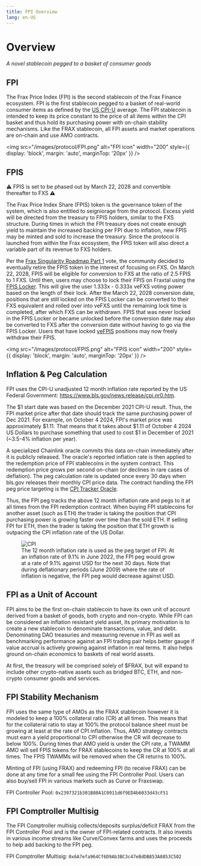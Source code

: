 ```yaml
---
title: FPI Overview
lang: en-US
---
```


# Overview
*A novel stablecoin pegged to a basket of consumer goods*

## FPI
The Frax Price Index (FPI) is the second stablecoin of the Frax Finance ecosystem. FPI is the first stablecoin pegged to a basket of real-world consumer items as defined by the [US CPI-U](https://www.bls.gov/news.release/cpi.t01.htm) average. The FPI stablecoin is intended to keep its price constant to the price of all items within the CPI basket and thus hold its purchasing power with on-chain stability mechanisms. Like the FRAX stablecoin, all FPI assets and market operations are on-chain and use AMO contracts.

<img
  src="/images/protocol/FPI.png"
  alt="FPI icon"
  width="200"
  style={{ display: 'block', margin: 'auto', marginTop: '20px' }}
/>

## FPIS
⚠️ FPIS is set to be phased out by March 22, 2028 and convertible thereafter to FXS ⚠️

The Frax Price Index Share (FPIS) token is the governance token of the system, which is also entitled to seigniorage from the protocol. Excess yield will be directed from the treasury to FPIS holders, similar to the FXS structure. During times in which the FPI treasury does not create enough yield to maintain the increased backing per FPI due to inflation, new FPIS may be minted and sold to increase the treasury. Since the protocol is launched from within the Frax ecosystem, the FPIS token will also direct a variable part of its revenue to FXS holders.

Per the [Frax Singularity Roadmap Part 1](https://gov.frax.finance/t/fip-341-frax-singularity-roadmap-part-1/2987) vote, the community decided to eventually retire the FPIS token in the interest of focusing on FXS. On March 22, 2028, FPIS will be eligible for conversion to FXS at the ratio of 2.5 FPIS to 1 FXS. Until then, users may choose to lock their FPIS on Fraxtal using the [FPIS Locker](https://app.frax.finance/fpifpis/fpislocker). This will give the user 1.333x - 0.333x veFXS voting power based on the length of their lock. After the March 22, 2028 conversion date, positions that are still locked on the FPIS Locker can be converted to their FXS equivalent and rolled over into veFXS until the remaining lock time is completed, after which FXS can be withdrawn. FPIS that was never locked in the FPIS Locker or became unlocked before the conversion date may also be converted to FXS after the conversion date without having to go via the FPIS Locker. Users that have locked [veFPIS](https://docs.frax.finance/frax-price-index/vefpis) positions may now freely withdraw their FPIS.

<img
  src="/images/protocol/FPIS.png"
  alt="FPIS icon"
  width="200"
  style={{ display: 'block', margin: 'auto', marginTop: '20px' }}
/>

## Inflation & Peg Calculation
FPI uses the CPI-U unadjusted 12 month inflation rate reported by the US Federal Government: https://www.bls.gov/news.release/cpi.nr0.htm.

The \$1 start date was based on the December 2021 CPI-U result. Thus, the FPI market price after that date should track the same purchasing power of Dec 2021. For example, on October 4 2024, FPI's market price was approximately \$1.11. That means that it takes about \$1.11 of October 4 2024 US Dollars to purchase something that used to cost $1 in December of 2021 (~3.5-4% inflation per year).

A specialized Chainlink oracle commits this data on-chain immediately after it is publicly released. The oracle's reported inflation rate is then applied to the redemption price of FPI stablecoins in the system contract. This redemption price grows per second on-chain (or declines in rare cases of deflation). The peg calculation rate is updated once every 30 days when bls.gov releases their monthly CPI price data.  The contract handling the FPI peg price targeting is the [CPI Tracker Oracle](https://docs.frax.finance/frax-price-index/cpi-tracker-oracle).

Thus, the FPI peg tracks the above 12 month inflation rate and pegs to it at all times from the FPI redemption contract. When buying FPI stablecoins for another asset (such as ETH) the trader is taking the position that CPI purchasing power is growing faster over time than the sold ETH. If selling FPI for ETH, then the trader is taking the position that ETH growth is outpacing the CPI inflation rate of the US Dollar.

<figure style={{ textAlign: 'center', marginTop: '20px' }}>
  <img
    src="/images/protocol/cpi.png"
    alt="CPI"
    style={{ display: 'block', margin: 'auto' }}
  />
  <figcaption style={{ marginTop: '10px', fontSize: '14px', color: '#555' }}>
    The 12 month inflation rate is used as the peg target of FPI. At an inflation rate of 9.1% in June 2022, the FPI peg would grow at a rate of 9.1% against USD for the next 30 days. Note that during deflationary periods (June 2009) where the rate of inflation is negative, the FPI peg would decrease against USD.
  </figcaption>
</figure>

## FPI as a Unit of Account
FPI aims to be the first on-chain stablecoin to have its own unit of account derived from a basket of goods, both crypto and non-crypto. While FPI can be considered an inflation resistant yield asset, its primary motivation is to create a new stablecoin to denominate transactions, value, and debt. Denominating DAO treasuries and measuring revenue in FPI as well as benchmarking performance against an FPI trading pair helps better gauge if value accrual is actively growing against inflation in real terms. It also helps ground on-chain economics to baskets of real world assets.

At first, the treasury will be comprised solely of $FRAX, but will expand to include other crypto-native assets such as bridged BTC, ETH, and non-crypto consumer goods and services.

## FPI Stability Mechanism
FPI uses the same type of AMOs as the FRAX stablecoin however it is modeled to keep a 100% collateral ratio (CR) at all times. This means that for the collateral ratio to stay at 100% the protocol balance sheet must be growing at least at the rate of CPI inflation. Thus, AMO strategy contracts must earn a yield proportional to CPI otherwise the CR will decrease to below 100%. During times that AMO yield is under the CPI rate, a TWAMM AMO will sell FPIS tokens for FRAX stablecoins to keep the CR at 100% at all times. The FPIS TWAMMs will be removed when the CR returns to 100%.

Minting of FPI (using FRAX) and redeeming FPI (to receive FRAX) can be done at any time for a small fee using the FPI Controller Pool. Users can also buy/sell FPI in various markets such as Curve or Fraxswap.

FPI Controller Pool: ```0x2397321b301B80A1C0911d6f9ED4b6033d43cF51```

## FPI Comptroller Multisig
The FPI Comptroller multisig collects/deposits surplus/deficit FRAX from the FPI Controller Pool and is the owner of FPI-related contracts. It also invests in various income streams like Curve/Convex farms and uses the proceeds to help add backing to the FPI peg.

FPI Comptroller Multisig: ```0x6A7efa964Cf6D9Ab3BC3c47eBdDB853A8853C502```
